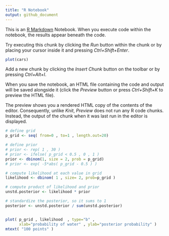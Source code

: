 ```yaml
---
title: "R Notebook"
output: github_document
---
```


This is an [R Markdown](http://rmarkdown.rstudio.com) Notebook. When you execute code within the notebook, the results appear beneath the code. 

Try executing this chunk by clicking the *Run* button within the chunk or by placing your cursor inside it and pressing *Ctrl+Shift+Enter*. 

```r
plot(cars)
```

Add a new chunk by clicking the *Insert Chunk* button on the toolbar or by pressing *Ctrl+Alt+I*.

When you save the notebook, an HTML file containing the code and output will be saved alongside it (click the *Preview* button or press *Ctrl+Shift+K* to preview the HTML file).

The preview shows you a rendered HTML copy of the contents of the editor. Consequently, unlike *Knit*, *Preview* does not run any R code chunks. Instead, the output of the chunk when it was last run in the editor is displayed.


```r
# define grid
p_grid <- seq( from=0 , to=1 , length.out=20)

# define prior
# prior <- rep( 1 , 30 )
# prior <- ifelse( p_grid < 0.5 , 0 , 1 )
prior <- dbinom(1, size = 2, prob = p_grid)
# prior <- exp( -5*abs( p_grid - 0.5 ) )

# compute likelihood at each value in grid
likelihood <- dbinom( 1 , size= 2, prob=p_grid )

# compute product of likelihood and prior
unstd.posterior <- likelihood * prior

# standardize the posterior, so it sums to 1
posterior <- unstd.posterior / sum(unstd.posterior)


plot( p_grid , likelihood  , type="b" ,
      xlab="probability of water" , ylab="posterior probability" )
mtext( "100 points" )
```

